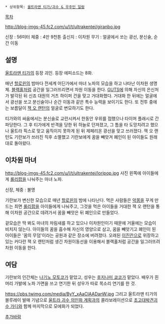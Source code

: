 * 상위항목: [[울트라맨 티가/괴수 & 우주인 일람]]

[[목차]]

http://blog-imgs-45.fc2.com/u/l/t/ultrakentei/giranbo.jpg

신장 : 56미터
체중 : 4만 9천톤
출신지 : 이차원
무기 : 얼굴에서 쏘는 광선, 분신술, 순간 이동

== 설명 ==
[[울트라맨 티가]]의 등장 괴인. 등장 에피소드는 8화.

매년 [[할로윈]]의 밤마다 전세계 어딘가에서 마녀 노파의 모습을 하고 나타난 이차원 생명체. [[블랙홀]]처럼 공간을 일그러뜨리면서 차원 이동을 한다. [[GUTS]]에 의해 자신의 은신처가 발각된 뒤 신죠 대원의 거츠 하이퍼 건을 맞고 거대화했다. 거대화 한 뒤에는 얼굴에서 광선을 쏘고 분신술이나 순간 이동과 같은 특수 능력을 보이기도 한다. 또 전투 중에는 보름달이 [[잭 오 랜턴]]의 얼굴로 변모하기도 한다. 

티가와의 싸움에서는 분신술로 교란시켜서 한동안 우위를 접했으나 타이머 플래시로 간파당한다. 그 후 티가에게 반격을 당한 뒤 하늘로 던져졌고, 그 틈을 타 도망치려고 했으나 울트라 픽스로 맞고 움직이지 못하게 된 뒤 제페리온 광선을 맞고 쓰러졌다. 잭 오 랜턴도 기란보가 쓰러진 직후 소멸했고 기란보에게 꿈을 빼앗겨 폐인이 된 아이들도 원래대로 돌아왔다.

== 이차원 마녀 ==
http://blog-imgs-45.fc2.com/u/l/t/ultrakentei/loripop.jpg
사진 왼쪽에 아이들에게 [[롤리팝]]을 나눠주는 마녀 노파.

신장, 체중 : 불명

기란보가 변신한 모습으로 매년 [[할로윈]]의 밤에 나타난다. 먹은 사람들은 [[악몽]]을 꾸게 만드는 최면 [[롤리팝]]을 아이들에게 나눠주고, 그것을 먹은 아이들을 거대한 잭 오 랜턴을 통해 이차원 공간으로 데려가서 꿈을 빼앗은 뒤 폐인으로 만들었다.

겉모습은 딱 봐도 마녀의 차림새를 하고 있으나 이차원인이기 때문에 거울에는 모습이 비치지 않는다. 아이들의 꿈을 흡수해 자신의 영양으로 삼고, 꿈을 빼앗기고 폐인이 된 아이들은 '꿈의 무덤'이라는 공원과 같은 장소에 버려졌다. 오래된 [[이진칸]]으로 위장하고 있는 커다란 잭 오 랜턴처럼 생긴 차원이동선을 이용해서 블랙홀처럼 공간을 일그러뜨려 차원 이동을 한다.

== 여담 ==
기란보의 인간체는 [[나기노 모토코]]가 맡았고, 성우는 [[후지나미 쿄코]]가 맡았다. 배우가 흰머리 가발에 노파 가면을 쓰고 연기한 뒤 성우가 따로 목소리 연기를 한 것.

https://pbs.twimg.com/media/ByY_xAaCIAADanW.jpg
그리고 울트라맨 티가의 블루레이 발매 기념으로 [[울트라 괴수 의인화 계획]]과의 콜라보레이션으로 [[초고대박견괴수 가디]]와 함께 마지막으로 모에화가 되었다.

[[추가바람]]
